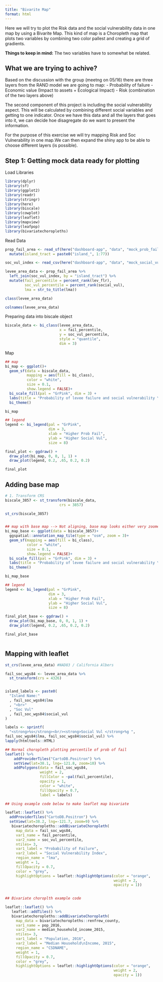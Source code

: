 ```yaml
---
title: "Bivarite Map"
format: html
---
```


Here we will try to plot the Risk data and the social vulnerability data in one map by using a Bivarite Map. This kind of map is a Choropleth map that plots two variables by combining two color pallest and creating a grid of gradients.

**Things to keep in mind:**
The two variables have to somewhat be related.

## What we are trying to achive?

Based on the discussion with the group (meetng on 05/16) there are three layers from the RAND model we are going to map:
 - Probability of failure
 - Economic value (Impact to assets + Ecological Impact)
 - Risk (combination of the two layers above)
 
 The second component of this project is including the social vulnerability aspect. This will be calculated by combining different social variables and getting to one indicator. Once we have this data and all the layers that goes into it, we can decide hoe disagregate do we want to present the information.
 
 
 For the purpose of this exercise we will try mapping Risk and Soc Vulnerability in one map.We can then expand the shiny app to be able to choose different layers (is possible).
 
 
## Step 1: Getting mock data ready for plotting

Load Libraries
```r

library(dplyr)
library(sf)
library(ggplot2)
library(readr)
library(stringr)
library(here)
library(biscale)
library(cowplot)
library(leaflet)
library(mapview)
library(leafpop)
library(bivariatechoropleths)


```


 Read Data
```r

prop_fail_area <- read_sf(here("dashboard-app", "data", "mock_prob_fail_levee_area.shp")) %>% 
  mutate(island_tract = paste0("island_", 1:77)) 

soc_vul_index <- read_csv(here("dashboard-app", "data", "mock_social_vul_index.csv"))

levee_area_data <- prop_fail_area %>% 
  left_join(soc_vul_index, by = "island_tract") %>% 
  mutate(fail_percentile = percent_rank(lev_flr),
         soc_vul_percentile = percent_rank(social_vul),
         lma = str_to_title(lma))

class(levee_area_data)

colnames(levee_area_data)

```
 
 
 Preparing data into biscale object
```r
biscale_data <- bi_class(levee_area_data,
                         x = fail_percentile,
                         y = soc_vul_percentile,
                         style = "quantile",
                         dim = 3)
```
 
 
Map
```r

## map
bi_map <- ggplot()+
  geom_sf(data = biscale_data,
          mapping = aes(fill = bi_class),
          color = "white",
          size = 0.1,
          show.legend = FALSE)+
  bi_scale_fill(pal = "GrPink", dim = 3) +
  labs(title = "Probability of levee failure and social vulnerability \n on the Delta [MOCK DATA]")+
  bi_theme()

bi_map

## legend
legend <- bi_legend(pal = "GrPink",
                    dim = 3,
                    xlab = "Higher Prob Fail",
                    ylab = "Higher Social Vul",
                    size = 8)

final_plot <- ggdraw() +
  draw_plot(bi_map, 0, 0, 1, 1) +
  draw_plot(legend, 0.2, .65, 0.2, 0.2)

final_plot

```

## Adding base map
```r
# 1. Transform CRS
biscale_3857 <- st_transform(biscale_data, 
                         crs = 3857)

st_crs(biscale_3857)


## map with base map --> Not aligning, base map looks either very zoomed in or very zoomed out
bi_map_base <- ggplot(data = biscale_3857)+
  ggspatial::annotation_map_tile(type = "osm", zoom = 3)+
  geom_sf(mapping = aes(fill = bi_class),
          color = "white",
          size = 0.1,
          show.legend = FALSE)+
  bi_scale_fill(pal = "GrPink", dim = 3) +
  labs(title = "Probability of levee failure and social vulnerability \n on the Delta [prototype]")+
  bi_theme()

bi_map_base

## legend
legend <- bi_legend(pal = "GrPink",
                    dim = 3,
                    xlab = "Higher Prob Fail",
                    ylab = "Higher Social Vul",
                    size = 8)

final_plot_base <- ggdraw() +
  draw_plot(bi_map_base, 0, 0, 1, 1) +
  draw_plot(legend, 0.2, .65, 0.2, 0.2)

final_plot_base



```




## Mapping with leaflet
```r
st_crs(levee_area_data) #NAD83 / California Albers

fail_soc_wgs84 <- levee_area_data %>% 
  st_transform(crs = 4326) 


island_labels <- paste0(
  "Island Name:"
  , fail_soc_wgs84$lma
  , "<br>"
  , "Soc Vul"
  , fail_soc_wgs84$social_vul
)

labels <- sprintf(
  "<strong>%s</strong><br/><strong>Social Vul </strong>%g ",
fail_soc_wgs84$lma, fail_soc_wgs84$social_vul) %>% 
lapply(htmltools::HTML)

## Normal choropleth plotting percentile of prob of fail
leaflet() %>%
    addProviderTiles("CartoDB.Positron") %>%
    setView(lat=38.1, lng=-121.8, zoom=10) %>% 
    addPolygons(data = fail_soc_wgs84, 
                weight = 2,
                fillColor = ~pal(fail_percentile),
                opacity = 1,
                color = "white",
                fillOpacity = 0.7,
                label = labels)

## Using example code below to make leaflet map bivariate

leaflet::leaflet() %>%
  addProviderTiles("CartoDB.Positron") %>%
  setView(lat=38.2, lng=-121.7, zoom=9) %>% 
   bivariatechoropleths::addBivariateChoropleth(
     map_data = fail_soc_wgs84,
     var1_name = fail_percentile,
     var2_name = soc_vul_percentile,
     ntiles= 3,
     var1_label = "Probability of Failure",
     var2_label = "Social Vulnerability Index",
     region_name = "lma",
     weight = 1,
     fillOpacity = 0.7,
     color = "grey",
     highlightOptions = leaflet::highlightOptions(color = "orange",
                                                  weight = 2,
                                                  opacity = 1)) 
                                                 

```



```r
## Bivariate choroplth example code

leaflet::leaflet() %>% 
   leaflet::addTiles() %>%
   bivariatechoropleths::addBivariateChoropleth(
     map_data = bivariatechoropleths::renfrew_county,
     var1_name = pop_2016,
     var2_name = median_household_income_2015,
     ntiles= 3,
     var1_label = "Population, 2016",
     var2_label = "Median Household\nIncome, 2015",
     region_name = "CSDNAME",
     weight = 1,
     fillOpacity = 0.7,
     color = "grey",
     highlightOptions = leaflet::highlightOptions(color = "orange",
                                                  weight = 2,
                                                  opacity = 1)) 
```

 

